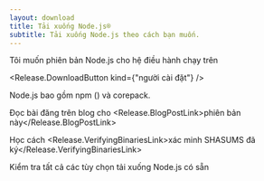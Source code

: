 ```yaml
---
layout: download
title: Tải xuống Node.js®
subtitle: Tải xuống Node.js theo cách bạn muốn.
---
```


<section>
  Tôi muốn phiên bản Node.js <Release.VersionDropdown /> cho hệ điều hành <Release.OperatingSystemDropdown exclude={["LINUX"]} /> chạy trên <Release.BitnessDropdown />

  <Release.DownloadButton kind={"người cài đặt"} />
</section>

<section>
  Node.js bao gồm <LinkWithArrow href="https://npmjs.com">npm</LinkWithArrow> (<Release.NpmVersion />) và corepack.

  Đọc bài đăng trên blog cho <Release.BlogPostLink>phiên bản này</Release.BlogPostLink>

  Học cách <Release.VerifyingBinariesLink>xác minh SHASUMS đã ký</Release.VerifyingBinariesLink>

  Kiểm tra tất cả các tùy chọn <LinkWithArrow href="https://nodejs.org/dist/">tải xuống Node.js</LinkWithArrow> có sẵn
</section>
